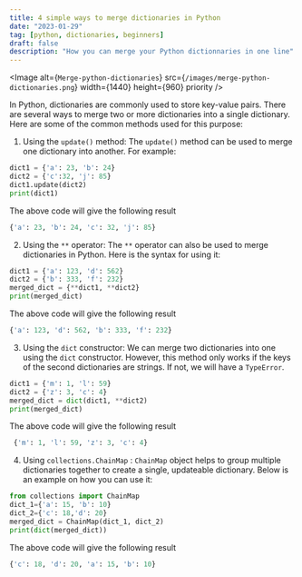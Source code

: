 ```yaml
---
title: 4 simple ways to merge dictionaries in Python
date: "2023-01-29"
tag: [python, dictionaries, beginners]
draft: false
description: "How you can merge your Python dictionnaries in one line"
---
```


<Image
  alt={`Merge-python-dictionaries`}
  src={`/images/merge-python-dictionaries.png`}
  width={1440}
  height={960}
  priority
/>

In Python, dictionaries are commonly used to store key-value pairs. There are several ways to merge two or more dictionaries into a single dictionary. Here are some of the common methods used for this purpose:

1. Using the `update()` method: The `update()` method can be used to merge one dictionary into another. For example:

```python
dict1 = {'a': 23, 'b': 24}
dict2 = {'c':32, 'j': 85}
dict1.update(dict2)
print(dict1)
```

The above code will give the following result

```python
{'a': 23, 'b': 24, 'c': 32, 'j': 85}
```

2. Using the `**` operator: The `**` operator can also be used to merge dictionaries in Python. Here is the syntax for using it:

```python
dict1 = {'a': 123, 'd': 562}
dict2 = {'b': 333, 'f': 232}
merged_dict = {**dict1, **dict2}
print(merged_dict)
```

The above code will give the following result

```python
{'a': 123, 'd': 562, 'b': 333, 'f': 232}
```

3. Using the `dict` constructor: We can merge two dictionaries into one using the `dict` constructor. However, this method only works if the keys of the second dictionaries are strings. If not, we will have a `TypeError`.

```python
dict1 = {'m': 1, 'l': 59}
dict2 = {'z': 3, 'c': 4}
merged_dict = dict(dict1, **dict2)
print(merged_dict)
```

The above code will give the following result

```python
 {'m': 1, 'l': 59, 'z': 3, 'c': 4}
```

4. Using `collections.ChainMap` : `ChainMap` object helps to group multiple dictionaries together to create a single, updateable dictionary. Below is an example on how you can use it:

```python
from collections import ChainMap
dict_1={'a': 15, 'b': 10}
dict_2={'c': 18,'d': 20}
merged_dict = ChainMap(dict_1, dict_2)
print(dict(merged_dict))
```

The above code will give the following result

```python
{'c': 18, 'd': 20, 'a': 15, 'b': 10}
```
